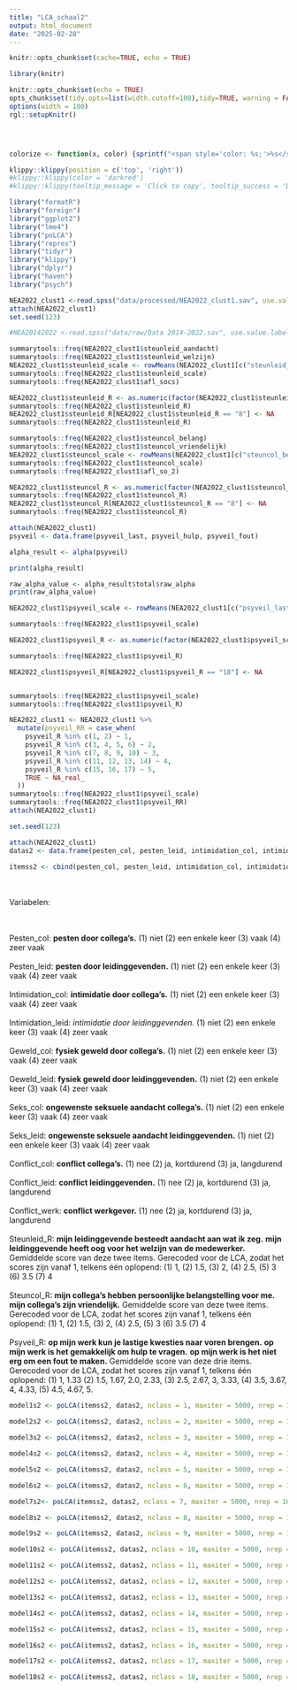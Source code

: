 ```yaml
---
title: "LCA_schaal2"
output: html_document
date: "2025-02-28"
---
```


```r
knitr::opts_chunk$set(cache=TRUE, echo = TRUE)
```


```r
library(knitr)

knitr::opts_chunk$set(echo = TRUE)
opts_chunk$set(tidy.opts=list(width.cutoff=100),tidy=TRUE, warning = FALSE, message = FALSE,comment = "#>", cache=TRUE, class.source=c("test"), class.output=c("test2"))
options(width = 100)
rgl::setupKnitr()




colorize <- function(x, color) {sprintf("<span style='color: %s;'>%s</span>", color, x) }

```



```r
klippy::klippy(position = c('top', 'right'))
#klippy::klippy(color = 'darkred')
#klippy::klippy(tooltip_message = 'Click to copy', tooltip_success = 'Done')
```


```r
library("formatR")
library("foreign")
library("ggplot2")
library("lme4")
library("poLCA")
library("reprex")
library("tidyr")
library("klippy")
library("dplyr")
library("haven")
library("psych")
```


```r
NEA2022_clust1 <-read.spss("data/processed/NEA2022_clust1.sav", use.value.labels = T, to.data.frame = T)
attach(NEA2022_clust1)
set.seed(123)

#NEA20142022 <-read.spss("data/raw/Data 2014-2022.sav", use.value.labels = T, to.data.frame = T)
```


```r
summarytools::freq(NEA2022_clust1$steunleid_aandacht)
summarytools::freq(NEA2022_clust1$steunleid_welzijn)
NEA2022_clust1$steunleid_scale <- rowMeans(NEA2022_clust1[c("steunleid_aandacht", "steunleid_welzijn")], na.rm = TRUE)
summarytools::freq(NEA2022_clust1$steunleid_scale)
summarytools::freq(NEA2022_clust1$afl_socs)

NEA2022_clust1$steunleid_R <- as.numeric(factor(NEA2022_clust1$steunleid_scale))
summarytools::freq(NEA2022_clust1$steunleid_R)
NEA2022_clust1$steunleid_R[NEA2022_clust1$steunleid_R == "8"] <- NA
summarytools::freq(NEA2022_clust1$steunleid_R)

summarytools::freq(NEA2022_clust1$steuncol_belang)
summarytools::freq(NEA2022_clust1$steuncol_vriendelijk)
NEA2022_clust1$steuncol_scale <- rowMeans(NEA2022_clust1[c("steuncol_belang", "steuncol_vriendelijk")], na.rm = TRUE)
summarytools::freq(NEA2022_clust1$steuncol_scale)
summarytools::freq(NEA2022_clust1$afl_so_2)

NEA2022_clust1$steuncol_R <- as.numeric(factor(NEA2022_clust1$steuncol_scale))
summarytools::freq(NEA2022_clust1$steuncol_R)
NEA2022_clust1$steuncol_R[NEA2022_clust1$steuncol_R == "8"] <- NA
summarytools::freq(NEA2022_clust1$steuncol_R)
```

```r
attach(NEA2022_clust1)
psyveil <- data.frame(psyveil_last, psyveil_hulp, psyveil_fout)

alpha_result <- alpha(psyveil)

print(alpha_result)

raw_alpha_value <- alpha_result$total$raw_alpha
print(raw_alpha_value)
```

```r
NEA2022_clust1$psyveil_scale <- rowMeans(NEA2022_clust1[c("psyveil_last", "psyveil_hulp", "psyveil_fout")], na.rm = TRUE)

summarytools::freq(NEA2022_clust1$psyveil_scale)

NEA2022_clust1$psyveil_R <- as.numeric(factor(NEA2022_clust1$psyveil_scale))

summarytools::freq(NEA2022_clust1$psyveil_R)

NEA2022_clust1$psyveil_R[NEA2022_clust1$psyveil_R == "18"] <- NA


summarytools::freq(NEA2022_clust1$psyveil_scale)
summarytools::freq(NEA2022_clust1$psyveil_R)

NEA2022_clust1 <- NEA2022_clust1 %>%
  mutate(psyveil_RR = case_when(
    psyveil_R %in% c(1, 2) ~ 1,
    psyveil_R %in% c(3, 4, 5, 6) ~ 2,
    psyveil_R %in% c(7, 8, 9, 10) ~ 3,
    psyveil_R %in% c(11, 12, 13, 14) ~ 4,
    psyveil_R %in% c(15, 16, 17) ~ 5,
    TRUE ~ NA_real_
  ))
summarytools::freq(NEA2022_clust1$psyveil_scale)
summarytools::freq(NEA2022_clust1$psyveil_RR)
attach(NEA2022_clust1)
```

```r
set.seed(123)
```

```r
attach(NEA2022_clust1)
datas2 <- data.frame(pesten_col, pesten_leid, intimidation_col, intimidation_leid, geweld_col, geweld_leid, seks_col, seks_leid, conflict_col, conflict_leid, conflict_werk, steunleid_R, steuncol_R, psyveil_RR)

itemss2 <- cbind(pesten_col, pesten_leid, intimidation_col, intimidation_leid, geweld_col, geweld_leid, seks_col, seks_leid, conflict_col, conflict_leid, conflict_werk, steunleid_R, steuncol_R, psyveil_RR) ~ 1
```
<br><br> Variabelen:

<br><br> Pesten_col: **pesten door collega's.** (1) niet (2) een enkele keer (3) vaak (4) zeer vaak
<br><br> Pesten_leid: **pesten door leidinggevenden.** (1) niet (2) een enkele keer (3) vaak (4) zeer vaak
<br><br> Intimidation_col: **intimidatie door collega's.** (1) niet (2) een enkele keer (3) vaak (4) zeer vaak
<br><br> Intimidation_leid: *intimidatie door leidinggevenden.* (1) niet (2) een enkele keer (3) vaak (4) zeer vaak
<br><br> Geweld_col: **fysiek geweld door collega's.** (1) niet (2) een enkele keer (3) vaak (4) zeer vaak
<br><br> Geweld_leid: **fysiek geweld door leidinggevenden.** (1) niet (2) een enkele keer (3) vaak (4) zeer vaak
<br><br> Seks_col: **ongewenste seksuele aandacht collega's.** (1) niet (2) een enkele keer (3) vaak (4) zeer vaak
<br><br> Seks_leid: **ongewenste seksuele aandacht leidinggevenden.** (1) niet (2) een enkele keer (3) vaak (4) zeer vaak
<br><br> Conflict_col: **conflict collega's.** (1) nee (2) ja, kortdurend (3) ja, langdurend
<br><br> Conflict_leid: **conflict leidinggevenden.** (1) nee (2) ja, kortdurend (3) ja, langdurend
<br><br> Conflict_werk: **conflict werkgever.** (1) nee (2) ja, kortdurend (3) ja, langdurend
<br><br> Steunleid_R: **mijn leidinggevende besteedt aandacht aan wat ik zeg.** **mijn leidinggevende heeft oog voor het welzijn van de medewerker.** Gemiddelde score van deze twee items. Gerecoded voor de LCA, zodat het scores zijn vanaf 1, telkens één oplopend: (1) 1, (2) 1.5, (3) 2, (4) 2.5, (5) 3 (6) 3.5 (7) 4
<br><br> Steuncol_R: **mijn collega's hebben persoonlijke belangstelling voor me.** **mijn collega's zijn vriendelijk.** Gemiddelde score van deze twee items. Gerecoded voor de LCA, zodat het scores zijn vanaf 1, telkens één oplopend: (1) 1, (2) 1.5, (3) 2, (4) 2.5, (5) 3 (6) 3.5 (7) 4
<br><br> Psyveil_R: **op mijn werk kun je lastige kwesties naar voren brengen.** **op mijn werk is het gemakkelijk om hulp te vragen.** **op mijn werk is het niet erg om een fout te maken.** Gemiddelde score van deze drie items. Gerecoded voor de LCA, zodat het scores zijn vanaf 1, telkens één oplopend: (1) 1, 1.33 (2) 1.5, 1.67, 2.0, 2.33, (3) 2.5, 2.67, 3, 3.33, (4) 3.5, 3.67, 4, 4.33, (5) 4.5, 4.67, 5.


```r
model1s2 <- poLCA(itemss2, datas2, nclass = 1, maxiter = 5000, nrep = 10, graphs=FALSE, na.rm = FALSE)
```

```r
model2s2 <- poLCA(itemss2, datas2, nclass = 2, maxiter = 5000, nrep = 10, graphs=FALSE, na.rm = FALSE)
```

```r
model3s2 <- poLCA(itemss2, datas2, nclass = 3, maxiter = 5000, nrep = 10, graphs=FALSE, na.rm = FALSE)
```

```r
model4s2 <- poLCA(itemss2, datas2, nclass = 4, maxiter = 5000, nrep = 10, graphs=FALSE, na.rm = FALSE)
```

```r
model5s2 <- poLCA(itemss2, datas2, nclass = 5, maxiter = 5000, nrep = 10, graphs=FALSE, na.rm = FALSE)
```

```r
model6s2 <- poLCA(itemss2, datas2, nclass = 6, maxiter = 5000, nrep = 10, graphs=FALSE, na.rm = FALSE)
```

```r
model7s2<- poLCA(itemss2, datas2, nclass = 7, maxiter = 5000, nrep = 10, graphs=FALSE, na.rm = FALSE)
```

```r
model8s2 <- poLCA(itemss2, datas2, nclass = 8, maxiter = 5000, nrep = 10, graphs=FALSE, na.rm = FALSE)
```

```r
model9s2 <- poLCA(itemss2, datas2, nclass = 9, maxiter = 5000, nrep = 10, graphs=FALSE, na.rm = FALSE)
```

```r
model10s2 <- poLCA(itemss2, datas2, nclass = 10, maxiter = 5000, nrep = 10, graphs=FALSE, na.rm = FALSE)
```

```r
model11s2 <- poLCA(itemss2, datas2, nclass = 11, maxiter = 5000, nrep = 10, graphs=FALSE, na.rm = FALSE)
```

```r
model12s2 <- poLCA(itemss2, datas2, nclass = 12, maxiter = 5000, nrep = 10, graphs=FALSE, na.rm = FALSE)
```

```r
model13s2 <- poLCA(itemss2, datas2, nclass = 13, maxiter = 5000, nrep = 10, graphs=FALSE, na.rm = FALSE)
```

```r
model14s2 <- poLCA(itemss2, datas2, nclass = 14, maxiter = 5000, nrep = 10, graphs=FALSE, na.rm = FALSE)
```

```r
model15s2 <- poLCA(itemss2, datas2, nclass = 15, maxiter = 5000, nrep = 10, graphs=FALSE, na.rm = FALSE)
```

```r
model16s2 <- poLCA(itemss2, datas2, nclass = 16, maxiter = 5000, nrep = 10, graphs=FALSE, na.rm = FALSE)
```

```r
model17s2 <- poLCA(itemss2, datas2, nclass = 17, maxiter = 5000, nrep = 10, graphs=FALSE, na.rm = FALSE)
```

```r
model18s2 <- poLCA(itemss2, datas2, nclass = 18, maxiter = 5000, nrep = 10, graphs=FALSE, na.rm = FALSE)
```


